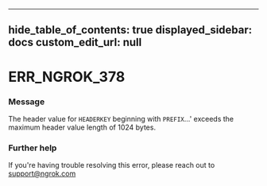 
---
hide_table_of_contents: true
displayed_sidebar: docs
custom_edit_url: null
---


# ERR_NGROK_378

### Message
The header value for `HEADERKEY` beginning with `PREFIX`...' exceeds the maximum header value length of 1024 bytes.

### Further help
If you're having trouble resolving this error, please reach out to [support@ngrok.com](mailto:support@ngrok.com?subject=Help%20with%20ERR_NGROK_378)


<ErrorDetails error='err_ngrok_378' />
